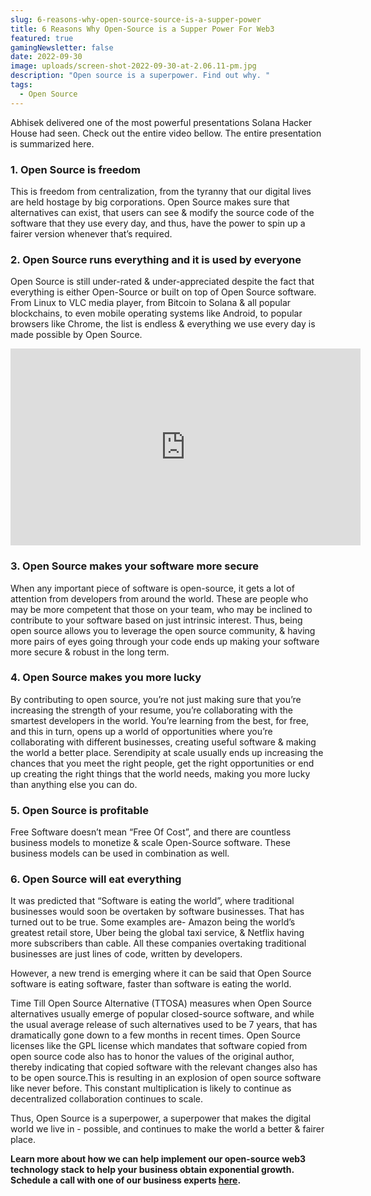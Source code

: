 ```yaml
---
slug: 6-reasons-why-open-source-source-is-a-supper-power
title: 6 Reasons Why Open-Source is a Supper Power For Web3
featured: true
gamingNewsletter: false
date: 2022-09-30
image: uploads/screen-shot-2022-09-30-at-2.06.11-pm.jpg
description: "Open source is a superpower. Find out why. "
tags:
  - Open Source
---
```

Abhisek delivered one of the most powerful presentations Solana Hacker House had seen. Check out the entire video bellow. The entire presentation is summarized here.

### 1. Open Source is freedom

This is freedom from centralization, from the tyranny that our digital lives are held hostage by big corporations. Open Source makes sure that alternatives can exist, that users can see & modify the source code of the software that they use every day, and thus, have the power to spin up a fairer version whenever that’s required.

### 2. Open Source runs everything and it is used by everyone

Open Source is still under-rated & under-appreciated despite the fact that everything is either Open-Source or built on top of Open Source software. From Linux to VLC media player, from Bitcoin to Solana & all popular blockchains, to even mobile operating systems like Android, to popular browsers like Chrome, the list is endless & everything we use every day is made possible by Open Source.

<iframe width="560" height="315" src="https://www.youtube.com/embed/wSpUxCkBUj0" title="YouTube video player" frameborder="0" allow="accelerometer; autoplay; clipboard-write; encrypted-media; gyroscope; picture-in-picture" allowfullscreen></iframe>



### 3. Open Source makes your software more secure

When any important piece of software is open-source, it gets a lot of attention from developers from around the world. These are people who may be more competent that those on your team, who may be inclined to contribute to your software based on just intrinsic interest. Thus, being open source allows you to leverage the open source community, & having more pairs of eyes going through your code ends up making your software more secure & robust in the long term.

### 4. Open Source makes you more lucky

By contributing to open source, you’re not just making sure that you’re increasing the strength of your resume, you’re collaborating with the smartest developers in the world. You’re learning from the best, for free, and this in turn, opens up a world of opportunities where you’re collaborating with different businesses, creating useful software & making the world a better place. Serendipity at scale usually ends up increasing the chances that you meet the right people, get the right opportunities or end up creating the right things that the world needs, making you more lucky than anything else you can do.

### 5. Open Source is profitable

Free Software doesn’t mean “Free Of Cost”, and there are countless business models to monetize & scale Open-Source software. These business models can be used in combination as well.

### 6. Open Source will eat everything

It was predicted that “Software is eating the world”, where traditional businesses would soon be overtaken by software businesses. That has turned out to be true. Some examples are- Amazon being the world’s greatest retail store, Uber being the global taxi service, & Netflix having more subscribers than cable. All these companies overtaking traditional businesses are just lines of code, written by developers.

However, a new trend is emerging where it can be said that Open Source software is eating software, faster than software is eating the world.

Time Till Open Source Alternative (TTOSA) measures when Open Source alternatives usually emerge of popular closed-source software, and while the usual average release of such alternatives used to be 7 years, that has dramatically gone down to a few months in recent times. Open Source licenses like the GPL license which mandates that software copied from open source code also has to honor the values of the original author, thereby indicating that copied software with the relevant changes also has to be open source.This is resulting in an explosion of open source software like never before. This constant multiplication is likely to continue as decentralized collaboration continues to scale.

Thus, Open Source is a superpower, a superpower that makes the digital world we live in - possible, and continues to make the world a better & fairer place.

**Learn more about how we can help implement our open-source web3 technology stack to help your business obtain exponential growth. Schedule a call with one of our business experts [here](https://enterprise.holaplex.com/contact).**